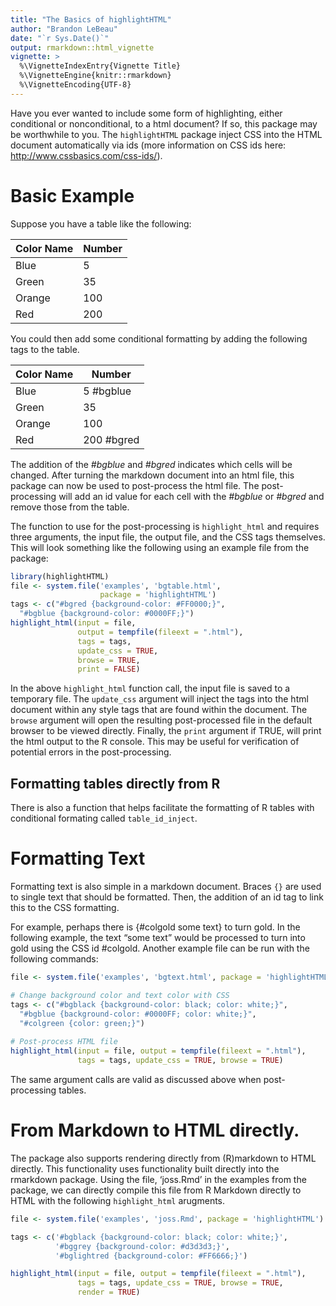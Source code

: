 ```yaml
---
title: "The Basics of highlightHTML"
author: "Brandon LeBeau"
date: "`r Sys.Date()`"
output: rmarkdown::html_vignette
vignette: >
  %\VignetteIndexEntry{Vignette Title}
  %\VignetteEngine{knitr::rmarkdown}
  %\VignetteEncoding{UTF-8}
---
```


Have you ever wanted to include some form of highlighting, either conditional or nonconditional, to a html document? If so, this package may be worthwhile to you. The `highlightHTML` package inject CSS into the HTML document automatically via ids (more information on CSS ids here: <http://www.cssbasics.com/css-ids/>). 

# Basic Example
Suppose you have a table like the following:

| Color Name | Number       |
|----------- | ------------ |
| Blue       |  5           |
| Green      |  35          |
| Orange     |  100         |
| Red        |  200         |

You could then add some conditional formatting by adding the following tags to the table.

| Color Name | Number       |
|----------- | ------------ |
| Blue       |  5  #bgblue  |
| Green      |  35          |
| Orange     |  100         |
| Red        |  200 #bgred  |

The addition of the *#bgblue* and *#bgred* indicates which cells will be changed. After turning the markdown document into an html file, this package can now be used to post-process the html file. The post-processing will add an id value for each cell with the *#bgblue* or *#bgred* and remove those from the table. 

The function to use for the post-processing is `highlight_html` and requires three arguments, the input file, the output file, and the CSS tags themselves. This will look something like the following using an example file from the package:

```r
library(highlightHTML)
file <- system.file('examples', 'bgtable.html', 
                    package = 'highlightHTML')
tags <- c("#bgred {background-color: #FF0000;}", 
  "#bgblue {background-color: #0000FF;}")
highlight_html(input = file, 
               output = tempfile(fileext = ".html"), 
               tags = tags,
               update_css = TRUE, 
               browse = TRUE,
               print = FALSE)
```

In the above `highlight_html` function call, the input file is saved to a temporary file. The `update_css` argument will inject the tags into the html document within any style tags that are found within the document. The `browse` argument will open the resulting post-processed file in the default browser to be viewed directly. Finally, the `print` argument if TRUE, will print the html output to the R console. This may be useful for verification of potential errors in the post-processing.

## Formatting tables directly from R
There is also a function that helps facilitate the formatting of R tables with conditional formating called `table_id_inject`.

# Formatting Text
Formatting text is also simple in a markdown document. Braces `{}` are used to single text that should be formatted. Then, the addition of an id tag to link this to the CSS formatting. 

For example, perhaps there is {#colgold some text} to turn gold. In the following example, the text "some text" would be processed to turn into gold using the CSS id #colgold. Another example file can be run with the following commands:
```r
file <- system.file('examples', 'bgtext.html', package = 'highlightHTML')

# Change background color and text color with CSS
tags <- c("#bgblack {background-color: black; color: white;}", 
  "#bgblue {background-color: #0000FF; color: white;}",
  "#colgreen {color: green;}")
  
# Post-process HTML file
highlight_html(input = file, output = tempfile(fileext = ".html"),
               tags = tags, update_css = TRUE, browse = TRUE)
```

The same argument calls are valid as discussed above when post-processing tables.

# From Markdown to HTML directly.
The package also supports rendering directly from (R)markdown to HTML directly. This functionality uses functionality built directly into the rmarkdown package. Using the file, 'joss.Rmd' in the examples from the package, we can directly compile this file from R Markdown directly to HTML with the following `highlight_html` arugments.

```r
file <- system.file('examples', 'joss.Rmd', package = 'highlightHTML')

tags <- c('#bgblack {background-color: black; color: white;}',
          '#bggrey {background-color: #d3d3d3;}',
          '#bglightred {background-color: #FF6666;}')

highlight_html(input = file, output = tempfile(fileext = ".html"),
               tags = tags, update_css = TRUE, browse = TRUE, 
               render = TRUE)
```

